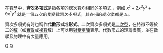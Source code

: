 在[[數學|數學]]中，'''齊次多項式'''是指各項的總次數均相同的[[多項式|多項式]] ，例如 <math>x^5 + 2 x^3 y^2 + 9 x^1 y^4</math> 就是一個五次的雙變數齊次多項式，其各項的總次數都是五。

齊次多項式有時也稱作'''代數形式'''或'''形式'''。二次齊次多項式是[[二次型|二次型]]，在特徵不等於二的[[体_(数学)|域]]（如[[實數|實數]]或[[复数_(数学)|複數]]域）上可以用[[對稱矩陣|對稱矩陣]]表示。代數形式的理論很廣，並在數學及物理中有大量應用。

{{代數小作品}}
[[Category:多項式|Q]]
[[Category:多重线性代数|Q]]